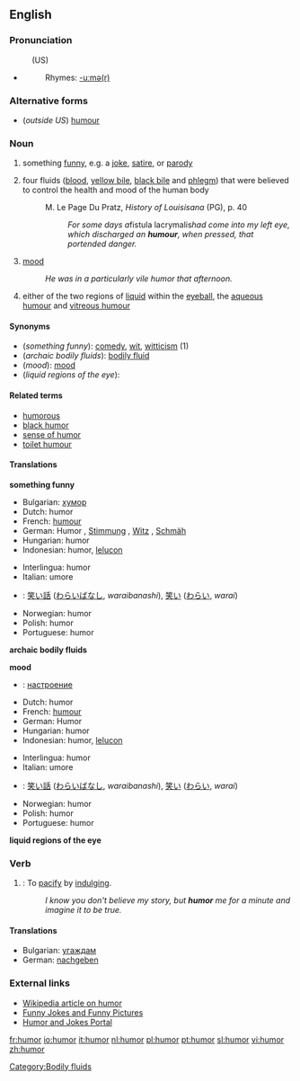{{wikipedia}}
==English==

===Pronunciation===
:(US) {{SAMPA|/hjumO@r/}}
*{{audio|en-us-humor.ogg|Audio (US)}}
*:Rhymes: [[Rhymes:English:-uːmə(r)|-uːmə(r)]]

===Alternative forms===
*(''outside US'') [[humour]]<!-- what about canada? not sure which they use -->

===Noun===
{{en-noun}}

# something [[funny]], e.g. a [[joke]], [[satire]], or [[parody]]
# {{archaic}} four fluids ([[blood]], [[yellow bile]], [[black bile]] and [[phlegm]]) that were believed to control the health and mood of the human body
#:M. Le Page Du Pratz, ''History of Louisisana'' (PG), p. 40
#:: ''For some days a ''fistula lacrymalis'' had come into my left eye, which discharged an '''humour''', when pressed, that portended danger.''
# [[mood]]
#: ''He was in a particularly vile humor that afternoon.''
# either of the two regions of [[liquid]] within the [[eyeball]], the [[aqueous humour]] and [[vitreous humour]]

====Synonyms====
* (''something funny''): [[comedy]], [[wit]], [[witticism]] (1)
* (''archaic bodily fluids''): [[bodily fluid]]
* (''mood''): [[mood]]
* (''liquid regions of the eye''):

====Related terms====
*[[humorous]]
*[[black humor]]
*[[sense of humor]]
*[[toilet humour]]

====Translations====
{{rfc|I split the translation table up by definition, but even looking at the history, it's difficult to tell whether editors knew which definition they were associating with teach translation.}}
'''something funny'''
{{top}}
*Bulgarian: [[хумор]] {{m}}
*Dutch: humor {{m}}
*French: [[humour]] {{m}}
*German: Humor {{m}}, [[Stimmung]] {{f}}, [[Witz]] {{m}}, [[Schmäh]] {{m}}
*Hungarian: humor
*Indonesian: humor, [[lelucon]]
{{mid}}
*Interlingua: humor
*Italian: umore
*{{ttbc|Japanese}}: [[笑い話]] ([[わらいばなし]], ''waraibanashi''), [[笑い]] ([[わらい]], ''warai'')
*Norwegian: humor {{m}}
*Polish: humor {{m}}
*Portuguese: humor {{m}}
{{bottom}}

'''archaic bodily fluids'''
{{top}}
{{mid}}
{{bottom}}

'''mood'''
{{top}}
*{{ttbc|Bulgarian}}: [[настроение]] {{n}}
*Dutch: humor {{m}}
*French: [[humour]] {{m}}
*German: Humor {{m}}
*Hungarian: humor
*Indonesian: humor, [[lelucon]]
{{mid}}
*Interlingua: humor
*Italian: umore
*{{ttbc|Japanese}}: [[笑い話]] ([[わらいばなし]], ''waraibanashi''), [[笑い]] ([[わらい]], ''warai'')
*Norwegian: humor {{m}}
*Polish: humor {{M}}
*Portuguese: humor {{m}}
{{bottom}}

'''liquid regions of the eye'''

===Verb===
{{en-verb}}

# {{transitive}}: To [[pacify]] by [[indulge|indulging]].
#:''I know you don't believe my story, but '''humor''' me for a minute and imagine it to be true.''

====Translations====
*Bulgarian: [[угаждам]]
*German: [[nachgeben]]

===External links===
*[[w:Humour|Wikipedia article on humor]]
*[http://www.funnies.com Funny Jokes and Funny Pictures]
*[http://www.laughnetwork.com Humor and Jokes Portal]

[[Category:Bodily fluids]]

[[fr:humor]]
[[io:humor]]
[[it:humor]]
[[nl:humor]]
[[pl:humor]]
[[pt:humor]]
[[sl:humor]]
[[vi:humor]]
[[zh:humor]]